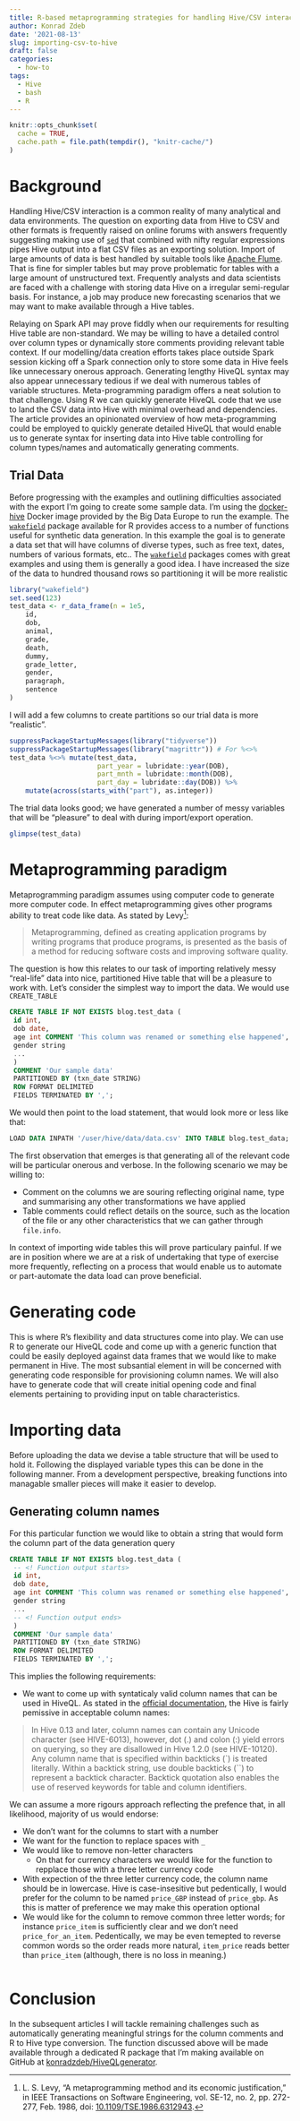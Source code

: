 ```yaml
---
title: R-based metaprogramming strategies for handling Hive/CSV interaction (Part I, imports)
author: Konrad Zdeb
date: '2021-08-13'
slug: importing-csv-to-hive
draft: false
categories:
  - how-to
tags:
  - Hive
  - bash
  - R
---
```


```r
knitr::opts_chunk$set(
  cache = TRUE,
  cache.path = file.path(tempdir(), "knitr-cache/")
)
```

# Background

Handling Hive/CSV interaction is a common reality of many analytical and data environments. The question on exporting data from Hive to CSV and other formats is frequently raised on online forums with answers frequently suggesting making use of [`sed`](https://en.wikipedia.org/wiki/Sed) that combined with nifty regular expressions pipes Hive output into a flat CSV files as an exporting solution. Import of large amounts of data is best handled by suitable tools like [Apache Flume](https://flume.apache.org). That is fine for simpler tables but may prove problematic for tables with a large amount of unstructured text. Frequently analysts and data scientists are faced with a challenge with storing data Hive on a irregular semi-regular basis. For instance, a job may produce new forecasting scenarios that we may want to make available through a Hive tables. 

Relaying on Spark API may prove fiddly when our requirements for resulting Hive table are non-standard. We may be willing to have a detailed control over column types or dynamically store comments providing relevant table context. If our modelling/data creation efforts takes place outside Spark session kicking off a Spark connection only to store some data in Hive feels like unnecessary onerous approach. Generating lengthy HiveQL syntax may also appear unnecessary tedious if we deal with numerous tables of variable structures. Meta-programming paradigm offers a neat solution to that challenge. Using R we can quickly generate HiveQL code that we use to land the CSV data into Hive with minimal overhead and dependencies. The article provides an opinionated overview of how meta-programming could be employed to quickly generate detailed HiveQL that would enable us to generate syntax for inserting data into Hive table controlling for column types/names and automatically generating comments.

## Trial Data

Before progressing with the examples and outlining difficulties associated with the export I'm going to create some sample data. I'm using the [docker-hive](https://github.com/big-data-europe/docker-hive) Docker image provided by the Big Data Europe to run the example. The [`wakefield`](https://github.com/trinker/wakefield) package available for R provides access to a number of functions useful for synthetic data generation. In this example the goal is to generate a data set that will have columns of diverse types, such as free text, dates, numbers of various formats, etc.. The [`wakefield`](https://github.com/trinker/wakefield) packages comes with great examples and using them is generally a good idea. I have increased the size of the data to hundred thousand rows so partitioning it will be more realistic

```r
library("wakefield")
set.seed(123)
test_data <- r_data_frame(n = 1e5,
    id,
    dob,
    animal,
    grade,
    death,
    dummy,
    grade_letter,
    gender,
    paragraph,
    sentence
)
```

I will add a few columns to create partitions so our trial data is more "realistic".

```r
suppressPackageStartupMessages(library("tidyverse"))
suppressPackageStartupMessages(library("magrittr")) # For %<>%
test_data %<>% mutate(test_data, 
                      part_year = lubridate::year(DOB),
                      part_mnth = lubridate::month(DOB),
                      part_day = lubridate::day(DOB)) %>%
    mutate(across(starts_with("part"), as.integer))
```


The trial data looks good; we have generated a number of messy variables that will be "pleasure" to deal with during import/export operation.

```r
glimpse(test_data)
```

# Metaprogramming paradigm

Metaprogramming paradigm assumes using computer code to generate more computer code. In effect metaprogramming gives other programs ability to treat code like data. As stated by Levy^[L. S. Levy, "A metaprogramming method and its economic justification," in IEEE Transactions on Software Engineering, vol. SE-12, no. 2, pp. 272-277, Feb. 1986, doi: [10.1109/TSE.1986.6312943](https://doi.org/10.1109/TSE.1986.6312943).]:

> Metaprogramming, defined as creating application programs by writing programs that produce programs, is presented as the basis of a method for reducing software costs and improving software quality.

The question is how this relates to our task of importing relatively messy "real-life" data into nice, partitioned Hive table that will be a pleasure to work with. Let's consider the simplest way to import the data. We would use `CREATE_TABLE`

```sql
CREATE TABLE IF NOT EXISTS blog.test_data (
 id int,
 dob date,
 age int COMMENT 'This column was renamed or something else happened',
 gender string
 ...
 )
 COMMENT 'Our sample data'
 PARTITIONED BY (txn_date STRING)
 ROW FORMAT DELIMITED
 FIELDS TERMINATED BY ',';
```

We would then point to the load statement, that would look more or less like that:

```sql
LOAD DATA INPATH '/user/hive/data/data.csv' INTO TABLE blog.test_data;
```

The first observation that emerges is that generating all of the relevant code will be particular onerous and verbose. In the following scenario we may be willing to:

- Comment on the columns we are souring reflecting original name, type and summarising any other transformations we have applied
- Table comments could reflect details on the source, such as the location of the file or any other characteristics that we can gather through `file.info`.

In  context of importing wide tables this will prove particulary painful. If we are in position where we are at a risk of undertaking that type of exercise more frequently, reflecting on a process that would enable us to automate or part-automate the data load can prove beneficial. 

# Generating code

This is where R's flexibility and data structures come into play. We can use R to generate our HiveQL code and come up with a generic function that could be easily deployed against data frames that we would like to make permanent in Hive. The most subsantial element in will be concerned with generating code responsible for provisioning column names. We will also have to generate code that will create initial opening code and final elements pertaining to providing input on table characteristics.

# Importing data

Before uploading the data we devise a table structure that will be used to hold it. Following the displayed variable types this can be done in the following manner. From a development perspective, breaking functions into managable smaller pieces will make it easier to develop.  

## Generating column names

For this particular function we would like to obtain a string that would form the column part of the data generation query

```sql
CREATE TABLE IF NOT EXISTS blog.test_data (
 -- <! Function output starts>
 id int,
 dob date,
 age int COMMENT 'This column was renamed or something else happened',
 gender string
 ...
 -- <! Function output ends>
 )
 COMMENT 'Our sample data'
 PARTITIONED BY (txn_date STRING)
 ROW FORMAT DELIMITED
 FIELDS TERMINATED BY ',';
```


This implies the following requirements:

- We want to come up with syntaticaly valid column names that can be used in HiveQL. As stated in the [official documentation](https://cwiki.apache.org/confluence/display/hive/languagemanual+ddl), the Hive is fairly pemissive in acceptable column names:

> In Hive 0.13 and later, column names can contain any Unicode character (see HIVE-6013), however, dot (.) and colon (:) yield errors on querying, so they are disallowed in Hive 1.2.0 (see HIVE-10120). Any column name that is specified within backticks (\`) is treated literally. Within a backtick string, use double backticks (\`\`) to represent a backtick character. Backtick quotation also enables the use of reserved keywords for table and column identifiers.

We can assume a more rigours approach reflecting the prefence that, in all likelihood, majority of us would endorse:

- We don't want for the columns to start with a number
- We want for the function to replace spaces with `_`
- We would like to remove non-letter characters
  - On that for currency characters we would like for the function to repplace those with a three letter currency code
- With expection of the three letter currency code, the column name should be in lowercase. Hive is case-insesitive but pedentically, I would prefer for the column to be named `price_GBP` instead of `price_gbp`. As this is matter of preference we may make this operation optional
- We would like for the column to remove common three letter words; for instance `price_item` is sufficiently clear and we don't need `price_for_an_item`. Pedentically, we may be even temepted to reverse common words so the order reads more natural, `item_price` reads better than `price_item` (although, there is no loss in meaning.)

```r
```

# Conclusion

In the subsequent articles I will tackle remaining challenges such as automatically generating meaningful strings for the column comments and R to Hive type conversion. The function discussed above will be made available through a dedicated R package that I'm making available on GitHub at [konradzdeb/HiveQLgenerator](https://github.com/konradzdeb/HiveQLgenerator).
